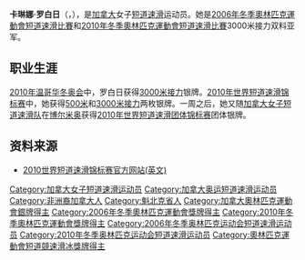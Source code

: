 {{MedalTableTop}}
{{MedalSport | 女子[[短道速滑|短道速滑]]}}
{{MedalCountry|{{CAN}}}}
{{MedalOlympic}}
{{MedalSilver | [[2010年冬季奧林匹克运动会|2010年温哥华]] | [[2010年冬季奧林匹克运动会短道速滑比賽|3000米接力]]}}
{{MedalSilver | [[2006年冬季奧林匹克运动会|2006年都灵]] | [[2006年冬季奧林匹克运动会短道速滑比賽|3000米接力]]}}
{{MedalCompetition | [[世界短道速滑锦标赛|世界锦标赛]]}}
{{MedalGold | [[2007年世界短道速滑锦标赛|2007年米兰]] | [[2007年世界短道速滑锦标赛|500米]]}}
{{MedalGold | [[2005年世界短道速滑锦标赛|2005年北京]] | [[2005年世界短道速滑锦标赛|3000米接力]]}}
{{MedalSilver | [[2010年世界短道速滑锦标赛|2010年索菲亚]] | [[2010年世界短道速滑锦标赛|500米]]}}
{{MedalSilver | 2010年索菲亚 | [[2010年世界短道速滑锦标赛|3000米接力]]}}
{{MedalSilver | [[2008年世界短道速滑锦标赛|2008年江陵]] | [[2008年世界短道速滑锦标赛|3000米接力]]}}
{{MedalSilver | [[2006年世界短道速滑锦标赛|2006年明尼阿波利斯]] | [[2006年世界短道速滑锦标赛|3000米接力]]}}
{{MedalBronze | [[2009年世界短道速滑锦标赛|2009年维也纳]] | [[2009年世界短道速滑锦标赛|3000米接力]]}}
{{MedalBronze | 2008年江陵 | [[2008年世界短道速滑锦标赛|500米]]}}
{{MedalBronze | 2008年江陵 | [[2008年世界短道速滑锦标赛|1000米]]}}
{{MedalBronze | 2007年米兰 | [[2007年世界短道速滑锦标赛|全能]]}}
{{MedalBronze | 2007年米兰 | [[2007年世界短道速滑锦标赛|3000米]]}}
{{MedalBronze | 2006年明尼阿波利斯 | [[2006年世界短道速滑锦标赛|全能]]}}
{{MedalBronze | 2006年明尼阿波利斯 | [[2006年世界短道速滑锦标赛|500米]]}}
{{MedalBronze | 2006年明尼阿波利斯 | [[2006年世界短道速滑锦标赛|1000米]]}}
{{MedalCompetition | [[世界短道速滑团体锦标赛|世界团体锦标赛]]}}
{{MedalSilver | [[世界短道速滑团体锦标赛|2010年博尔米奥]] | [[世界短道速滑团体锦标赛|团体]]}}
{{MedalBronze | [[世界短道速滑团体锦标赛|2007年哈尔滨]] | [[世界短道速滑团体锦标赛|团体]]}}
{{MedalBronze | [[世界短道速滑团体锦标赛|2006年蒙特利尔]] | [[世界短道速滑团体锦标赛|团体]]}}
{{MedalBronze | [[世界短道速滑团体锦标赛|2005年韩国]] | [[世界短道速滑团体锦标赛|团体]]}}
{{MedalBottom}}

'''卡琳娜·罗白日'''（{{lang-fr|'''Kalyna Roberge'''}}，{{bd|1986年|10月1日|catIdx=Roberge}}），是[[加拿大|加拿大]]女子[[短道速滑|短道速滑]]运动员。她是[[2006年冬季奧林匹克運動會短道速滑比賽|2006年冬季奧林匹克運動會短道速滑比賽]]和[[2010年冬季奧林匹克運動會短道速滑比賽|2010年冬季奧林匹克運動會短道速滑比賽]]3000米接力双料亚军。

==职业生涯==
[[2010年冬季奥林匹克运动会|2010年温哥华冬奥会]]中，罗白日获得[[2010年冬季奥林匹克运动会短道速滑比賽|3000米接力]]银牌。[[2010年世界短道速滑锦标赛|2010年世界短道速滑锦标赛]]中，她获得[[2010年世界短道速滑锦标赛|500米]]和[[2010年世界短道速滑锦标赛|3000米接力]]两枚银牌。一周之后，她又随[[加拿大女子短道速滑队|加拿大女子短道速滑队]]在[[博尔米奥|博尔米奥]]获得[[世界短道速滑团体锦标赛|2010年世界短道速滑团体锦标赛]]团体银牌。

==资料来源==
* [https://web.archive.org/web/20100311142158/http://www.2010wstssc-sofia.com/ 2010世界短道速滑锦标赛官方网站(英文)]

{{DEFAULTSORT:Roberge, Kalyna}}
[[Category:加拿大女子短道速滑运动员|Category:加拿大女子短道速滑运动员]]
[[Category:加拿大奥运短道速滑运动员|Category:加拿大奥运短道速滑运动员]]
[[Category:非洲裔加拿大人|Category:非洲裔加拿大人]]
[[Category:魁北克省人|Category:魁北克省人]]
[[Category:加拿大奧林匹克運動會銀牌得主|Category:加拿大奧林匹克運動會銀牌得主]]
[[Category:2006年冬季奧林匹克運動會獎牌得主|Category:2006年冬季奧林匹克運動會獎牌得主]]
[[Category:2010年冬季奧林匹克運動會獎牌得主|Category:2010年冬季奧林匹克運動會獎牌得主]]
[[Category:2006年冬季奥林匹克运动会短道速滑运动员|Category:2006年冬季奥林匹克运动会短道速滑运动员]]
[[Category:2010年冬季奥林匹克运动会短道速滑运动员|Category:2010年冬季奥林匹克运动会短道速滑运动员]]
[[Category:奧林匹克運動會短道競速滑冰獎牌得主|Category:奧林匹克運動會短道競速滑冰獎牌得主]]